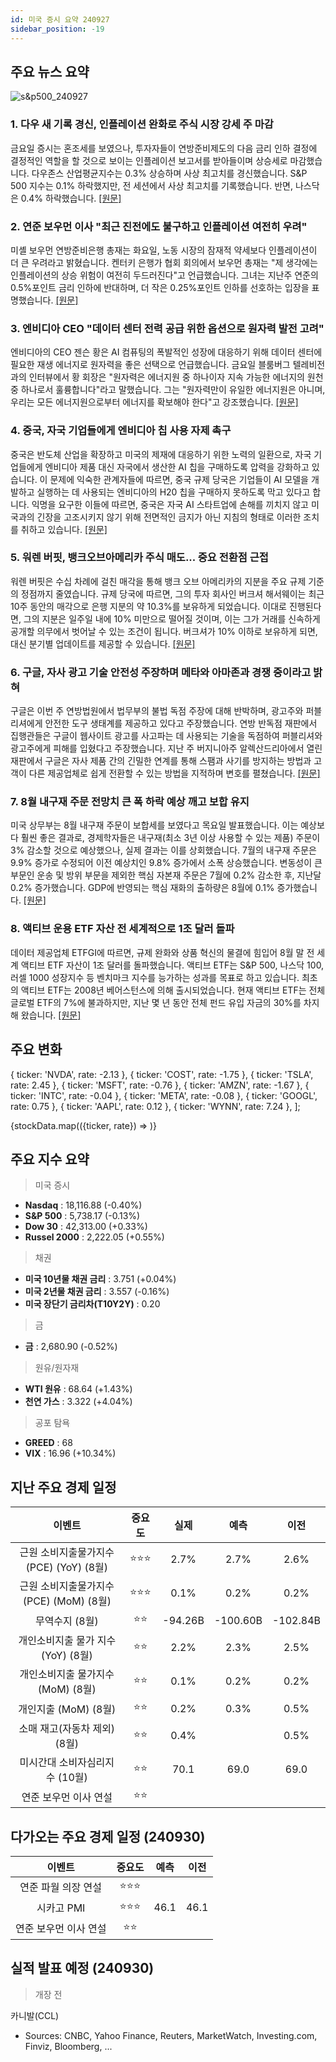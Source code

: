```yaml
---
id: 미국 증시 요약 240927
sidebar_position: -19
---
```


## 주요 뉴스 요약

![s&p500_240927](/map/240927.png)

### 1. **다우 새 기록 경신, 인플레이션 완화로 주식 시장 강세 주 마감**

금요일 증시는 혼조세를 보였으나, 투자자들이 연방준비제도의 다음 금리 인하 결정에 결정적인 역할을 할 것으로 보이는 인플레이션 보고서를 받아들이며 상승세로 마감했습니다. 다우존스 산업평균지수는 0.3% 상승하며 사상 최고치를 경신했습니다. S&P 500 지수는 0.1% 하락했지만, 전 세션에서 사상 최고치를 기록했습니다. 반면, 나스닥은 0.4% 하락했습니다. [[원문]](https://finance.yahoo.com/news/live/stock-market-today-dow-hits-fresh-record-stocks-close-out-strong-week-as-inflation-cools-133048644.html)

### 2. **연준 보우먼 이사 "최근 진전에도 불구하고 인플레이션 여전히 우려"**

미셸 보우먼 연방준비은행 총재는 화요일, 노동 시장의 잠재적 약세보다 인플레이션이 더 큰 우려라고 밝혔습니다. 켄터키 은행가 협회 회의에서 보우먼 총재는 "제 생각에는 인플레이션의 상승 위험이 여전히 두드러진다"고 언급했습니다. 그녀는 지난주 연준의 0.5%포인트 금리 인하에 반대하며, 더 작은 0.25%포인트 인하를 선호하는 입장을 표명했습니다. [[원문]](https://www.marketwatch.com/story/feds-bowman-says-inflation-remains-a-concern-despite-recent-progress-0dab88b6?mod=greg-robb)

### 3. **엔비디아 CEO "데이터 센터 전력 공급 위한 옵션으로 원자력 발전 고려"**

엔비디아의 CEO 젠슨 황은 AI 컴퓨팅의 폭발적인 성장에 대응하기 위해 데이터 센터에 필요한 재생 에너지로 원자력을 좋은 선택으로 언급했습니다. 금요일 블룸버그 텔레비전과의 인터뷰에서 황 회장은 "원자력은 에너지원 중 하나이자 지속 가능한 에너지의 원천 중 하나로서 훌륭합니다"라고 말했습니다. 그는 "원자력만이 유일한 에너지원은 아니며, 우리는 모든 에너지원으로부터 에너지를 확보해야 한다"고 강조했습니다. [[원문]](https://finance.yahoo.com/news/nvidia-huang-says-nuclear-power-171024058.html)

### 4. **중국, 자국 기업들에게 엔비디아 칩 사용 자제 촉구**

중국은 반도체 산업을 확장하고 미국의 제재에 대응하기 위한 노력의 일환으로, 자국 기업들에게 엔비디아 제품 대신 자국에서 생산한 AI 칩을 구매하도록 압력을 강화하고 있습니다. 이 문제에 익숙한 관계자들에 따르면, 중국 규제 당국은 기업들이 AI 모델을 개발하고 실행하는 데 사용되는 엔비디아의 H20 칩을 구매하지 못하도록 막고 있다고 합니다. 익명을 요구한 이들에 따르면, 중국은 자국 AI 스타트업에 손해를 끼치지 않고 미국과의 긴장을 고조시키지 않기 위해 전면적인 금지가 아닌 지침의 형태로 이러한 조치를 취하고 있습니다. [[원문]](https://www.bloomberg.com/news/articles/2024-09-27/china-urges-local-companies-to-stay-away-from-nvidia-s-ai-chips?srnd=homepage-asia)

### 5. **워렌 버핏, 뱅크오브아메리카 주식 매도... 중요 전환점 근접**

워렌 버핏은 수십 차례에 걸친 매각을 통해 뱅크 오브 아메리카의 지분을 주요 규제 기준의 정점까지 줄였습니다. 규제 당국에 따르면, 그의 투자 회사인 버크셔 해서웨이는 최근 10주 동안의 매각으로 은행 지분의 약 10.3%를 보유하게 되었습니다. 이대로 진행된다면, 그의 지분은 일주일 내에 10% 미만으로 떨어질 것이며, 이는 그가 거래를 신속하게 공개할 의무에서 벗어날 수 있는 조건이 됩니다. 버크셔가 10% 이하로 보유하게 되면, 대신 분기별 업데이트를 제공할 수 있습니다. [[원문]](https://www.bloomberg.com/news/articles/2024-09-27/warren-buffett-s-bofa-selling-spree-edges-toward-key-milestone?srnd=homepage-asia&embedded-checkout=true)

### 6. **구글, 자사 광고 기술 안전성 주장하며 메타와 아마존과 경쟁 중이라고 밝혀**

구글은 이번 주 연방법원에서 법무부의 불법 독점 주장에 대해 반박하며, 광고주와 퍼블리셔에게 안전한 도구 생태계를 제공하고 있다고 주장했습니다. 연방 반독점 재판에서 집행관들은 구글이 웹사이트 광고를 사고파는 데 사용되는 기술을 독점하여 퍼블리셔와 광고주에게 피해를 입혔다고 주장했습니다. 지난 주 버지니아주 알렉산드리아에서 열린 재판에서 구글은 자사 제품 간의 긴밀한 연계를 통해 스팸과 사기를 방지하는 방법과 고객이 다른 제공업체로 쉽게 전환할 수 있는 방법을 지적하며 변호를 펼쳤습니다. [[원문]](https://www.bloomberg.com/news/articles/2024-09-27/google-defends-ad-tech-as-safe-says-it-rivals-meta-amazon?srnd=homepage-asia)

### 7. **8월 내구재 주문 전망치 큰 폭 하락 예상 깨고 보합 유지**

미국 상무부는 8월 내구재 주문이 보합세를 보였다고 목요일 발표했습니다. 이는 예상보다 훨씬 좋은 결과로, 경제학자들은 내구재(최소 3년 이상 사용할 수 있는 제품) 주문이 3% 감소할 것으로 예상했으나, 실제 결과는 이를 상회했습니다. 7월의 내구재 주문은 9.9% 증가로 수정되어 이전 예상치인 9.8% 증가에서 소폭 상승했습니다. 변동성이 큰 부문인 운송 및 방위 부문을 제외한 핵심 자본재 주문은 7월에 0.2% 감소한 후, 지난달 0.2% 증가했습니다. GDP에 반영되는 핵심 재화의 출하량은 8월에 0.1% 증가했습니다. [[원문]](https://www.marketwatch.com/story/durable-goods-orders-were-flat-in-august-beating-forecasts-of-a-sharp-decline-4766e004?mod=greg-robb)

### 8. **액티브 운용 ETF 자산 전 세계적으로 1조 달러 돌파**

데이터 제공업체 ETFGI에 따르면, 규제 완화와 상품 혁신의 물결에 힘입어 8월 말 전 세계 액티브 ETF 자산이 1조 달러를 돌파했습니다. 액티브 ETF는 S&P 500, 나스닥 100, 러셀 1000 성장지수 등 벤치마크 지수를 능가하는 성과를 목표로 하고 있습니다. 최초의 액티브 ETF는 2008년 베어스턴스에 의해 출시되었습니다. 현재 액티브 ETF는 전체 글로벌 ETF의 7%에 불과하지만, 지난 몇 년 동안 전체 펀드 유입 자금의 30%를 차지해 왔습니다. [[원문]](https://www.reuters.com/markets/us/assets-actively-managed-etfs-top-1-trillion-worldwide-2024-09-27/)

## 주요 변화

  { ticker: 'NVDA', rate: -2.13 },
  { ticker: 'COST', rate: -1.75 },
  { ticker: 'TSLA', rate: 2.45 },
  { ticker: 'MSFT', rate: -0.76 },
  { ticker: 'AMZN', rate: -1.67 },
  { ticker: 'INTC', rate: -0.04 },
  { ticker: 'META', rate: -0.08 },
  { ticker: 'GOOGL', rate: 0.75 },
  { ticker: 'AAPL', rate: 0.12 },
  { ticker: 'WYNN', rate: 7.24 },
];

{stockData.map(({ticker, rate}) => <StockCardMini key={ticker} ticker={ticker} rate={rate}></StockCardMini>)}

## 주요 지수 요약

> 미국 증시

- **Nasdaq** : 18,116.88 (-0.40%)
- **S&P 500** : 5,738.17 (-0.13%)
- **Dow 30** : 42,313.00 (+0.33%)
- **Russel 2000** : 2,222.05 (+0.55%)

> 채권

- **미국 10년물 채권 금리** : 3.751 (+0.04%)
- **미국 2년물 채권 금리** : 3.557 (-0.16%)
- **미국 장단기 금리차(T10Y2Y)** : 0.20

> 금

- **금** : 2,680.90 (-0.52%)

> 원유/원자재

- **WTI 원유** : 68.64 (+1.43%)
- **천연 가스** : 3.322 (+4.04%)

> 공포 탐욕

- **GREED** : 68
- **VIX** : 16.96 (+10.34%)

## 지난 주요 경제 일정

|                 이벤트                 | 중요도 |  실제   |   예측   |   이전   |
| :------------------------------------: | :----: | :-----: | :------: | :------: |
| 근원 소비지출물가지수(PCE) (YoY) (8월) | ⭐⭐⭐ |  2.7%   |   2.7%   |   2.6%   |
| 근원 소비지출물가지수(PCE) (MoM) (8월) | ⭐⭐⭐ |  0.1%   |   0.2%   |   0.2%   |
|             무역수지 (8월)             |  ⭐⭐  | -94.26B | -100.60B | -102.84B |
|   개인소비지출 물가 지수 (YoY) (8월)   |  ⭐⭐  |  2.2%   |   2.3%   |   2.5%   |
|   개인소비지출 물가지수 (MoM) (8월)    |  ⭐⭐  |  0.1%   |   0.2%   |   0.2%   |
|          개인지출 (MoM) (8월)          |  ⭐⭐  |  0.2%   |   0.3%   |   0.5%   |
|      소매 재고(자동차 제외) (8월)      |  ⭐⭐  |  0.4%   |          |   0.5%   |
|     미시간대 소비자심리지수 (10월)     |  ⭐⭐  |  70.1   |   69.0   |   69.0   |
|         연준 보우먼 이사 연설          |  ⭐⭐  |         |          |          |

## 다가오는 주요 경제 일정 (240930)

|        이벤트         | 중요도 | 예측 | 이전 |
| :-------------------: | :----: | :--: | :--: |
|  연준 파월 의장 연설  | ⭐⭐⭐ |      |      |
|      시카고 PMI       | ⭐⭐⭐ | 46.1 | 46.1 |
| 연준 보우먼 이사 연설 |  ⭐⭐  |      |      |

## 실적 발표 예정 (240930)

> 개장 전

카니발(CCL)

- Sources: CNBC, Yahoo Finance, Reuters, MarketWatch, Investing.com, Finviz, Bloomberg, ...
